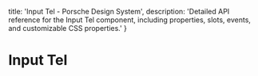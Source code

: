 
  title: 'Input Tel - Porsche Design System',
  description: 'Detailed API reference for the Input Tel component, including properties, slots, events, and customizable CSS properties.'
}

# Input Tel <ComponentStatus tagName="p-input-tel"></ComponentStatus>

<ComponentApi tagName="p-input-tel" />
